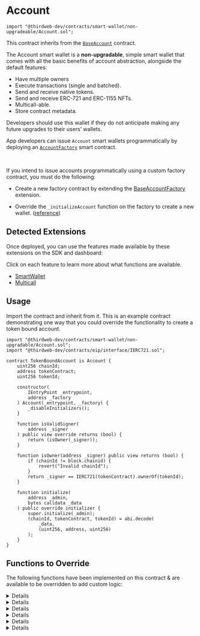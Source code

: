 
# Account

```solidity
import "@thirdweb-dev/contracts/smart-wallet/non-upgradeable/Account.sol";
```

This contract inherits from the [`BaseAccount`](/solidity/extensions/base-account) contract.

The Account smart wallet is a **non-upgradable**, simple smart wallet that comes with all the basic benefits of account abstraction,
alongside the default features:

- Have multiple owners
- Execute transactions (single and batched).
- Send and receive native tokens.
- Send and receive ERC-721 and ERC-1155 NFTs.
- Multicall-able.
- Store contract metadata.

Developers should use this wallet if they do not anticipate making any future upgrades to their users’ wallets.

App developers can issue `Account` smart wallets programmatically by deploying an [`AccountFactory`](/solidity/base-contracts/account-factory) smart contract.

<GithubButtonLink href="https://github.com/thirdweb-dev/contracts/blob/main/contracts/prebuilts/account/non-upgradeable/Account.sol" />

<br />

<Callout title="Issue accounts programatically" variant="info" >

If you intend to issue accounts programmatically using a custom factory contract, you must do the following:

- Create a new factory contract by extending the [BaseAccountFactory](/solidity/extensions/base-account-factory) extension.

- Override the `_initializeAccount` function on the factory to create a new wallet. ([reference](https://github.com/thirdweb-dev/contracts/blob/main/contracts/smart-wallet/non-upgradeable/AccountFactory.sol#L36))

</Callout>

## Detected Extensions

Once deployed, you can use the features made available by these extensions on the SDK and dashboard:

Click on each feature to learn more about what functions are available.

- [SmartWallet](/solidity/extensions/base-account)
- [Multicall](/solidity/extensions/multicall)

## Usage

Import the contract and inherit from it. This is an example contract demonstrating one way that you could override the functionality to create a token bound account.

```solidity
import "@thirdweb-dev/contracts/smart-wallet/non-upgradable/Account.sol";
import "@thirdweb-dev/contracts/eip/interface/IERC721.sol";

contract TokenBoundAccount is Account {
    uint256 chainId;
    address tokenContract;
    uint256 tokenId;

    constructor(
        IEntryPoint _entrypoint,
        address _factory
    ) Account(_entrypoint, _factory) {
        _disableInitializers();
    }

    function isValidSigner(
        address _signer
    ) public view override returns (bool) {
        return (isOwner(_signer));
    }

    function isOwner(address _signer) public view returns (bool) {
        if (chainId != block.chainid) {
            revert("Invalid chainId");
        }
        return _signer == IERC721(tokenContract).ownerOf(tokenId);
    }

    function initialize(
        address _admin,
        bytes calldata _data
    ) public override initializer {
        super.initialize(_admin);
        (chainId, tokenContract, tokenId) = abi.decode(
            _data,
            (uint256, address, uint256)
        );
    }
}
```

## Functions to Override

The following functions have been implemented on this contract & are available to be overridden to add custom logic:

<Details id="initialize" summary="initialize">

Initializes the smart contract wallet.

```solidity
function initialize(address _defaultAdmin, bytes calldata _data) public virtual initializer {
    _setupRole(DEFAULT_ADMIN_ROLE, _defaultAdmin);
}
```

#### \_defaultAdmin

The account admin. Must be of type `address`.

#### \_data

The abi encoded data to initialize the contract with. Must be of type `bytes`.

</Details>

<Details id="getImplementationForFunction" summary="getImplementationForFunction">

Returns the extension implementation address, stored in router, for the given function.

```solidity
function getImplementationForFunction(bytes4 _functionSelector) public view virtual override returns (address) {
    address impl = getExtensionForFunction(_functionSelector).implementation;
    return impl != address(0) ? impl : defaultExtension;
}
```

#### \_functionSelector

The function selector to get the extension implementation address. Must be of type `bytes4`.

</Details>

<Details id="isValidSigner" summary="isValidSigner">

Returns whether a signer is authorized to perform transactions using the wallet.

```solidity
function isValidSigner(address _signer) public view virtual returns (bool) {
    return _hasRole(SIGNER_ROLE, _signer) || _hasRole(DEFAULT_ADMIN_ROLE, _signer);
}
```

#### \_signer

The signer to check authorization for. Must be of type `address`.

</Details>

<Details id="entryPoint" summary="entryPoint">

Returns the entry point contract address.

```solidity
function entryPoint() public view virtual override returns (IEntryPoint) {
    return entrypointContract;
}
```

</Details>

<Details id="_canSetExtension" summary="_canSetExtension">

Returns whether an extension can be set in the given execution context.

```solidity
function _canSetExtension() internal view virtual override returns (bool) {
    return _hasRole(EXTENSION_ADMIN_ROLE, msg.sender);
}
```

</Details>

<Details id="_validatesSignature" summary="_validatesSignature">
Validates the signature of a user operation.

```solidity
function _validateSignature(UserOperation calldata userOp, bytes32 userOpHash)
    internal
    virtual
    override
    returns (uint256 validationData)
{
    bytes32 hash = userOpHash.toEthSignedMessageHash();
    address signer = hash.recover(userOp.signature);

    if (!isValidSigner(signer)) return SIG_VALIDATION_FAILED;
    return 0;
}
```

</Details>
